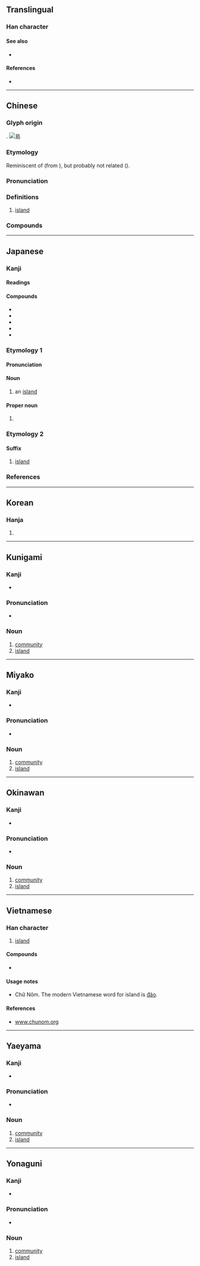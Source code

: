 {{also|岛|嶋|嶌|嶹}}
{{character info/new}}
==Translingual==

===Han character===
{{Han char|rn=46|rad=山|as=07|sn=10|four=27727|canj=HAYU}}

====See also====
* {{l|mul|sc=Hani|嶼}}

====References====
* {{Han ref|kx=0312.040|dkj=08108|dj=0612.110|hdz=10775.140|uh=5CF6|ud=23798|bh=AE71|bd=44657}}

----

==Chinese==
{{zh-forms|s=岛|alt=㠀,嶋,嶌}}
{{zh-wp}}

===Glyph origin===
{{Han etym}}
{{Han compound|鳥|山|ls=psc|c1=p|c2=s|t2=mountain}}.
[[Image:Island_near_Fiji.jpg|thumb|right|島]]

===Etymology===
Reminiscent of {{cog|mnw|လ္ကံ}} (from {{cog|mkh-pro|*tkɔɔʔ}}), but probably not related ({{zh-ref|Schuessler, 2007}}).

{{etystub|zh}}

===Pronunciation===
{{zh-pron
|m=dǎo
|dg=до3
|c=dou2
|c-t=au2
|h=pfs=tó;gd=dau3
|mn=xm,zz,tn,kh,km,tc:tó/qz,tp,hc,yl,mg,lk,sx:tó͘
|mn-t=dao2
|md=dō̤
|w=2tau
|mc=y
|oc=y
|ma=y
|cat=n
}}

===Definitions===
{{zh-hanzi}}

# [[island]]

===Compounds===
{{zh-der|孤島|厄爾巴島|島弧|島宇宙|巴里島|中途島|愛德華島|島洲|勿里洞島|丕林島|中南半島|希臘群島|分向島|山東半島|廣島|巽他群島|巴芬島|安全島|半島|南沙群島|團沙群島|伊斯特島|伊豆半島|巴丹半島|嵊泗列島|島瘦郊寒|島狀丘陵|島民|島嶼防線|島夷|島國|九龍半島|北島|列島|交通島|庫頁島|安汶島|冰島漁夫|島嶼|印度半島|威克島|人工島|亞速群島|呂宋島|中沙群島|千島群島|冰島|南洋群島|寶島|分道島|恆春半島|塞班島|爪哇島|東加群島|秦皇島|歐胡島|班艾島|本島|比基尼島|班達群島|硫磺群島|砂島|澎湖群島|社會群島|珊瑚島|海峽群島|皮島|海島|瓊州島|琉球群島|班克斯島|沖積島|熱島效應|環島|東沙群島|曼哈坦島|朝鮮半島|群島|西沙群島|薩摩斯島|絕島|蓬萊仙島|金銀島|關島|綠色矽島|鹿兒島|綠島|蓬島|郊寒島瘦|馬來群島|荒島|胰島素|群島主義|馬來半島|雷州半島|離島|西西里島|蘭氏小島|長島|西蘭島|葫蘆島|遼東半島|香料群島|赤道群島|舟山群島|西奈半島|太陽島|青島}}

{{zh-cat|Elementary}}
{{c|zh|Landforms}}

----

==Japanese==

===Kanji===
{{ja-kanji|grade=3|rs=山07}}

====Readings====
{{ja-readings
|goon=とう
|kanon=とう
|kun=しま-
|nanori=しま
}}

====Compounds====
* {{ja-r|群%島|ぐん%とう}}
* {{ja-r|島%影|しま%かげ}}
* {{ja-r|島%嶼|とう%しょ}}
* {{ja-r|列%島|れっ%とう}}
* {{ja-r|宝%島|たから%じま}}

===Etymology 1===
{{ja-kanjitab|しま|yomi=k}}
{{rfe|lang=ja}}

====Pronunciation====
{{ja-pron|しま|acc=o|acc_ref=NHK|y=k}}

====Noun====
{{ja-noun|しま}}

# an [[island]]

{{topics|ja|Landforms|sort=しま}}

====Proper noun====
{{ja-pos|proper|しま}}

# {{surname|lang=ja|sort=しま}}

===Etymology 2===
{{ja-kanjitab|とう|yomi=o}}
{{rfe|lang=ja}}

====Suffix====
{{ja-pos|suffix|とう}}

# [[island]] {{qual|in place names}}

===References===
<references/>

----

==Korean==

===Hanja===
{{ko-hanja/new|섬|도}}

# {{defn|lang=ko|sort=山07}}

----

==Kunigami==

===Kanji===
{{head|xug|Han characters}}

* {{ja-readings|kun=[[しまー]] (shimā)}}

===Pronunciation===
* {{IPA|/ɕimaː/|lang=xug|sort=しまー}}

===Noun===
{{head|xug|noun|hiragana|しまー|romaji|shimā|sort=しまー}}

# [[community]]
# [[island]]

{{c|xug|Landforms|sort=しまー}}

----

==Miyako==

===Kanji===
{{head|mvi|Han characters}}

* {{ja-readings|kun=[[すま]] (suma)}}

===Pronunciation===
* {{IPA|/ss̩ma/|lang=mvi|sort=すま}}

===Noun===
{{head|mvi|noun|hiragana|すま|romaji|suma|sort=すま}}

# [[community]]
# [[island]]

{{c|mvi|Landforms|sort=すま}}

----

==Okinawan==

===Kanji===
{{head|ryu|Han characters}}

* {{ja-readings|kun=[[しま]] (shima)}}

===Pronunciation===
* {{IPA|/ɕima/|lang=ryu|sort=しま}}

===Noun===
{{head|ryu|noun|hiragana|しま|romaji|shima|sort=しま}}

# [[community]]
# [[island]]

{{c|ryu|Landforms|sort=しま}}

----

==Vietnamese==

===Han character===
{{vi-hantu|[[đảo]], [[láo]]|rs=山07}}

# [[island]]

====Compounds====
* {{l|vi|半島|tr=[[bán đảo]]}}

====Usage notes====
* Chữ Nôm. The modern Vietnamese word for island is [[đảo]].

====References====
* [http://www.chunom.org/pages/島 www.chunom.org]

----

==Yaeyama==

===Kanji===
{{head|rys|Han characters}}

* {{ja-readings|kun=[[しぃま]] (sïma)}}

===Pronunciation===
* {{IPA|/sɨma/|lang=rys|sort=しぃま}}

===Noun===
{{head|rys|noun|hiragana|しぃま|romaji|sïma|sort=しぃま}}

# [[community]]
# [[island]]

{{c|rys|Landforms|sort=しぃま}}

----

==Yonaguni==

===Kanji===
{{head|yoi|Han characters}}

* {{ja-readings|kun=[[ちま]] (chima)}}

===Pronunciation===
* {{IPA|/t͡ɕima/|lang=yoi|sort=ちま}}

===Noun===
{{head|yoi|noun|hiragana|ちま|romaji|chima|sort=ちま}}

# [[community]]
# [[island]]

{{c|yoi|Landforms|sort=ちま}}